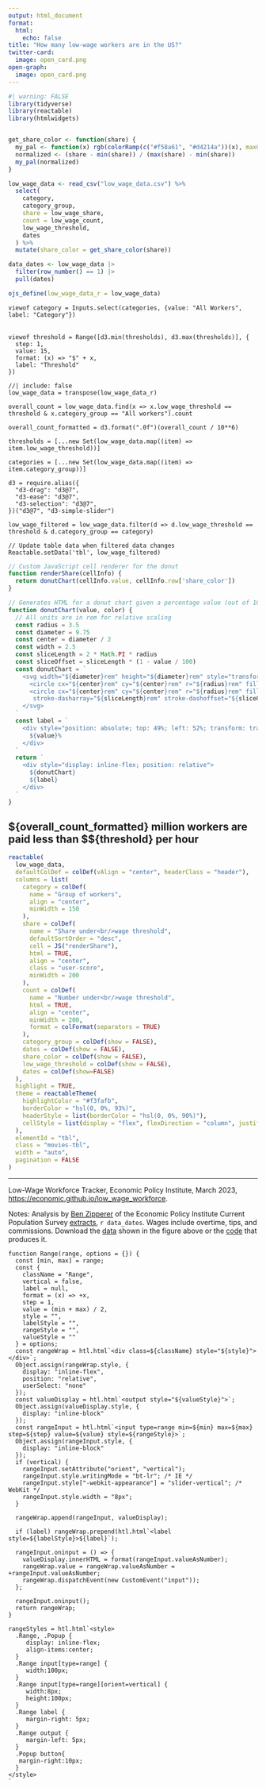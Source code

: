 ```yaml
---
output: html_document
format:
  html:
    echo: false
title: "How many low-wage workers are in the US?"
twitter-card:
  image: open_card.png
open-graph:
  image: open_card.png
---
```


```r
#| warning: FALSE
library(tidyverse)
library(reactable)
library(htmlwidgets)


get_share_color <- function(share) {
  my_pal <- function(x) rgb(colorRamp(c("#f58a61", "#d4214a"))(x), maxColorValue = 255)
  normalized <- (share - min(share)) / (max(share) - min(share))
  my_pal(normalized)
}

low_wage_data <- read_csv("low_wage_data.csv") %>% 
  select(
    category, 
    category_group, 
    share = low_wage_share, 
    count = low_wage_count,
    low_wage_threshold,
    dates
  ) %>% 
  mutate(share_color = get_share_color(share))

data_dates <- low_wage_data |> 
  filter(row_number() == 1) |> 
  pull(dates)

ojs_define(low_wage_data_r = low_wage_data)
```



::: {.grid}

::: {.g-col-12 .g-col-md-6}
```ojs
viewof category = Inputs.select(categories, {value: "All Workers", label: "Category"})
```
:::

::: {.g-col-12 .g-col-md-6 style="padding-top:0.2em"}
```ojs
viewof threshold = Range([d3.min(thresholds), d3.max(thresholds)], {
  step: 1,
  value: 15,
  format: (x) => "$" + x,
  label: "Threshold"
})
```
:::

:::

```ojs
//| include: false
low_wage_data = transpose(low_wage_data_r)

overall_count = low_wage_data.find(x => x.low_wage_threshold == threshold & x.category_group == "All workers").count

overall_count_formatted = d3.format(".0f")(overall_count / 10**6)

thresholds = [...new Set(low_wage_data.map((item) => item.low_wage_threshold))]

categories = [...new Set(low_wage_data.map((item) => item.category_group))]

d3 = require.alias({
  "d3-drag": "d3@7",
  "d3-ease": "d3@7",
  "d3-selection": "d3@7",
})("d3@7", "d3-simple-slider")

low_wage_filtered = low_wage_data.filter(d => d.low_wage_threshold == threshold & d.category_group == category)

// Update table data when filtered data changes
Reactable.setData('tbl', low_wage_filtered)
```

```js
// Custom JavaScript cell renderer for the donut
function renderShare(cellInfo) {
  return donutChart(cellInfo.value, cellInfo.row['share_color'])
}

// Generates HTML for a donut chart given a percentage value (out of 100) and color
function donutChart(value, color) {
  // All units are in rem for relative scaling
  const radius = 3.5
  const diameter = 9.75
  const center = diameter / 2
  const width = 2.5
  const sliceLength = 2 * Math.PI * radius
  const sliceOffset = sliceLength * (1 - value / 100)
  const donutChart = `
    <svg width="${diameter}rem" height="${diameter}rem" style="transform: rotate(-90deg)" focusable="false">
      <circle cx="${center}rem" cy="${center}rem" r="${radius}rem" fill="none" stroke-width="${width}rem" stroke="rgba(0,0,0,0.1)"></circle>
      <circle cx="${center}rem" cy="${center}rem" r="${radius}rem" fill="none" stroke-width="${width}rem" stroke="${color}"
       stroke-dasharray="${sliceLength}rem" stroke-dashoffset="${sliceOffset}rem"></circle>
    </svg>
  `
  const label = `
    <div style="position: absolute; top: 49%; left: 52%; transform: translate(-50%, -50%)">
      ${value}%
    </div>
  `
  return `
    <div style="display: inline-flex; position: relative">
      ${donutChart}
      ${label}
    </div>
  `
}
```

## \${overall_count_formatted} million workers are paid less than \$\${threshold} per hour

```r
reactable(
  low_wage_data,
  defaultColDef = colDef(vAlign = "center", headerClass = "header"),
  columns = list(
    category = colDef(
      name = "Group of workers",
      align = "center",
      minWidth = 150
    ),
    share = colDef(
      name = "Share under<br/>wage threshold",
      defaultSortOrder = "desc",
      cell = JS("renderShare"),
      html = TRUE,
      align = "center",
      class = "user-score",
      minWidth = 200
    ),
    count = colDef(
      name = "Number under<br/>wage threshold",
      html = TRUE,
      align = "center",
      minWidth = 200,
      format = colFormat(separators = TRUE)
    ),
    category_group = colDef(show = FALSE),
    dates = colDef(show = FALSE),
    share_color = colDef(show = FALSE),
    low_wage_threshold = colDef(show = FALSE),
    dates = colDef(show=FALSE)
  ),
  highlight = TRUE,
  theme = reactableTheme(
    highlightColor = "#f3fafb",
    borderColor = "hsl(0, 0%, 93%)",
    headerStyle = list(borderColor = "hsl(0, 0%, 90%)"),
    cellStyle = list(display = "flex", flexDirection = "column", justifyContent = "center")
  ),
  elementId = "tbl",
  class = "movies-tbl",
  width = "auto",
  pagination = FALSE
)
```

------------------------------------------------------------------------
Low-Wage Workforce Tracker, Economic Policy Institute, March 2023, <https://economic.github.io/low_wage_workforce>.

Notes: Analysis by [Ben Zipperer](https://www.epi.org/people/ben-zipperer/) of the Economic Policy Institute Current Population Survey [extracts](https://microdata.epi.org/), `r data_dates`. Wages include overtime, tips, and commissions. Download the [data](low_wage_data.csv) shown in the figure above or the [code](https://github.com/Economic/low_wage_workforce) that produces it.


```ojs
function Range(range, options = {}) {
  const [min, max] = range;
  const {
    className = "Range",
    vertical = false,
    label = null,
    format = (x) => +x,
    step = 1,
    value = (min + max) / 2,
    style = "",
    labelStyle = "",
    rangeStyle = "",
    valueStyle = ""
  } = options;
  const rangeWrap = htl.html`<div class=${className} style="${style}"></div>`;
  Object.assign(rangeWrap.style, {
    display: "inline-flex",
    position: "relative",
    userSelect: "none"
  });
  const valueDisplay = htl.html`<output style="${valueStyle}">`;
  Object.assign(valueDisplay.style, {
    display: "inline-block"
  });
  const rangeInput = htl.html`<input type=range min=${min} max=${max} step=${step} value=${value} style=${rangeStyle}>`;
  Object.assign(rangeInput.style, {
    display: "inline-block"
  });
  if (vertical) {
    rangeInput.setAttribute("orient", "vertical");
    rangeInput.style.writingMode = "bt-lr"; /* IE */
    rangeInput.style["-webkit-appearance"] = "slider-vertical"; /* WebKit */
    rangeInput.style.width = "8px";
  }

  rangeWrap.append(rangeInput, valueDisplay);

  if (label) rangeWrap.prepend(htl.html`<label style=${labelStyle}>${label}`);

  rangeInput.oninput = () => {
    valueDisplay.innerHTML = format(rangeInput.valueAsNumber);
    rangeWrap.value = rangeWrap.valueAsNumber = +rangeInput.valueAsNumber;
    rangeWrap.dispatchEvent(new CustomEvent("input"));
  };

  rangeInput.oninput();
  return rangeWrap;
}

rangeStyles = htl.html`<style>
  .Range, .Popup {
     display: inline-flex;
     align-items:center;
  }
  .Range input[type=range] {
     width:100px;
  }
  .Range input[type=range][orient=vertical] {
     width:8px;
     height:100px;
  }
  .Range label {
     margin-right: 5px;
  }
  .Range output {
     margin-left: 5px;
  }
  .Popup button{
   margin-right:10px;
  }
</style>
`
```